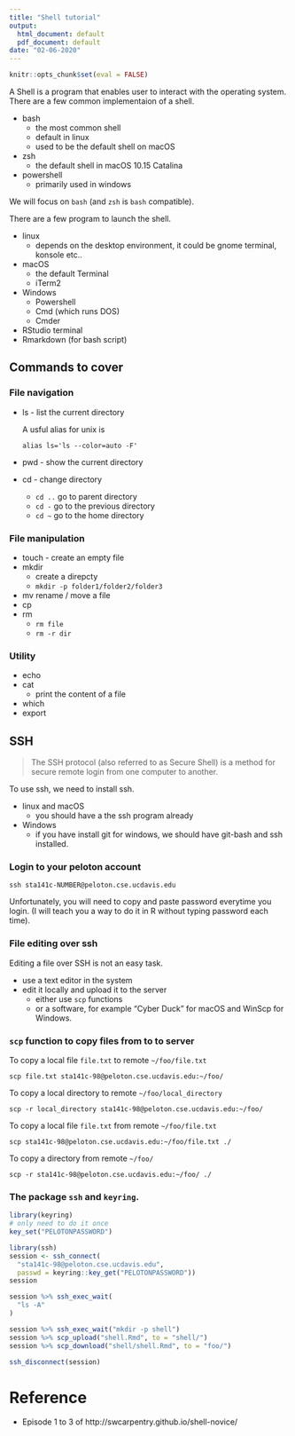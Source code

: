 ```yaml
---
title: "Shell tutorial"
output:
  html_document: default
  pdf_document: default
date: "02-06-2020"
---
```



```r
knitr::opts_chunk$set(eval = FALSE)
```

A Shell is a program that enables user to interact with the operating system. There are a few common implementaion of a shell.

- bash
  - the most common shell
  - default in linux
  - used to be the default shell on macOS
- zsh
  - the default shell in macOS 10.15 Catalina
- powershell
  - primarily used in windows
  
We will focus on `bash` (and `zsh` is `bash` compatible).


There are a few program to launch the shell.

- linux
  - depends on the desktop environment, it could be gnome terminal, konsole etc..
- macOS
  - the default Terminal
  - iTerm2
- Windows
  - Powershell
  - Cmd (which runs DOS)
  - Cmder
- RStudio terminal
- Rmarkdown (for bash script)


## Commands to cover

### File navigation

- ls - list the current directory
  
  A usful alias for unix is
  ```
  alias ls='ls --color=auto -F'
  ```
  
- pwd - show the current directory
- cd  - change directory

  - `cd ..` go to parent directory
  - `cd -` go to the previous directory
  - `cd ~` go to the home directory


### File manipulation

- touch - create an empty file
- mkdir 
  - create a direpcty
  - `mkdir -p folder1/folder2/folder3`
- mv rename / move a file
- cp
- rm
  - `rm file`
  - `rm -r dir` 

### Utility

- echo
- cat 
  - print the content of a file
- which
- export


## SSH

> The SSH protocol (also referred to as Secure Shell) is a method for secure remote login from one computer to another.

To use ssh, we need to install ssh.

- linux and macOS
  - you should have a the ssh program already
- Windows
  - if you have install git for windows, we should have git-bash and ssh installed.
  

### Login to your peloton account

```
ssh sta141c-NUMBER@peloton.cse.ucdavis.edu
```

Unfortunately, you will need to copy and paste password everytime you login. (I will teach you a way to do it in R without typing password each time).

  
### File editing over ssh


Editing a file over SSH is not an easy task. 

- use a text editor in the system
- edit it locally and upload it to the server
  - either use `scp` functions 
  - or a software, for example "Cyber Duck" for macOS and WinScp for Windows.

### `scp` function to copy files from to to server

To copy a local file `file.txt` to remote `~/foo/file.txt`
```
scp file.txt sta141c-98@peloton.cse.ucdavis.edu:~/foo/
```

To copy a local directory to remote `~/foo/local_directory`
```
scp -r local_directory sta141c-98@peloton.cse.ucdavis.edu:~/foo/
```

To copy a local file `file.txt` from remote `~/foo/file.txt`
```
scp sta141c-98@peloton.cse.ucdavis.edu:~/foo/file.txt ./
```

To copy a directory from remote `~/foo/`
```
scp -r sta141c-98@peloton.cse.ucdavis.edu:~/foo/ ./
```


### The package `ssh` and `keyring`.

```r
library(keyring)
# only need to do it once
key_set("PELOTONPASSWORD")
```

```r
library(ssh)
session <- ssh_connect(
  "sta141c-98@peloton.cse.ucdavis.edu", 
  passwd = keyring::key_get("PELOTONPASSWORD"))
session
```
```r
session %>% ssh_exec_wait(
  "ls -A"
)
```


```r
session %>% ssh_exec_wait("mkdir -p shell")
session %>% scp_upload("shell.Rmd", to = "shell/")
session %>% scp_download("shell/shell.Rmd", to = "foo/")
```

```r
ssh_disconnect(session)
```


# Reference

- Episode 1 to 3 of http://swcarpentry.github.io/shell-novice/
